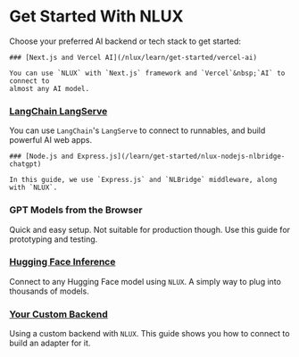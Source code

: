 # Get Started With NLUX

Choose your preferred AI backend or tech stack to get started:

<div style={{
    display: 'grid',
    gridTemplateColumns: '1fr 1fr',
    gap: '1rem',
    padding: '0 1rem',
}}>

<div style={{
    padding: '1rem',
    border: '1px solid #303030',
    borderRadius: '10px',
}}>

    ### [Next.js and Vercel AI](/nlux/learn/get-started/vercel-ai)

    You can use `NLUX` with `Next.js` framework and `Vercel`&nbsp;`AI` to connect to
    almost any AI model.
</div>

<div style={{
    padding: '1rem',
    border: '1px solid #303030',
    borderRadius: '10px',
}}>

### [LangChain LangServe](/learn/get-started/nlux-langchain)

You can use `LangChain`'s `LangServe` to connect to runnables,
and build powerful AI web apps.

</div>

<div style={{
    padding: '1rem',
    border: '1px solid #303030',
    borderRadius: '10px',
}}>

    ### [Node.js and Express.js](/learn/get-started/nlux-nodejs-nlbridge-chatgpt)

    In this guide, we use `Express.js` and `NLBridge` middleware, along with `NLUX`.

</div>

<div style={{
    padding: '1rem',
    border: '1px solid #303030',
    borderRadius: '10px',
}}>

### GPT Models from the Browser

Quick and easy setup. Not suitable for production though.
Use this guide for prototyping and testing.
</div>

<div style={{
    padding: '1rem',
    border: '1px solid #303030',
    borderRadius: '10px',
}}>

### [Hugging Face Inference](/learn/get-started/nlux-hugging-face-inference)

Connect to any Hugging Face model using `NLUX`. A simply way to plug into thousands of models.

</div>

<div style={{
    padding: '1rem',
    border: '1px solid #303030',
    borderRadius: '10px',
}}>

### [Your Custom Backend](/learn/get-started/nlux-custom-backend)

Using a custom backend with `NLUX`. This guide shows you how to connect to build an adapter for it.

</div>

</div>
